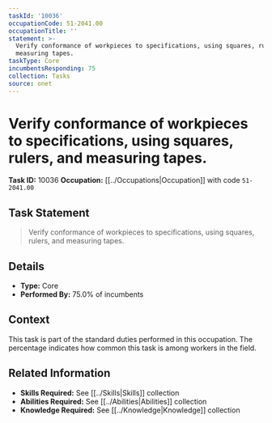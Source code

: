 ```yaml
---
taskId: '10036'
occupationCode: 51-2041.00
occupationTitle: ''
statement: >-
  Verify conformance of workpieces to specifications, using squares, rulers, and
  measuring tapes.
taskType: Core
incumbentsResponding: 75
collection: Tasks
source: onet
---
```

# Verify conformance of workpieces to specifications, using squares, rulers, and measuring tapes.

**Task ID:** 10036
**Occupation:** [[../Occupations|Occupation]] with code `51-2041.00`

## Task Statement

> Verify conformance of workpieces to specifications, using squares, rulers, and measuring tapes.

## Details

- **Type:** Core
- **Performed By:** 75.0% of incumbents

## Context

This task is part of the standard duties performed in this occupation. The percentage indicates how common this task is among workers in the field.

## Related Information

- **Skills Required:** See [[../Skills|Skills]] collection
- **Abilities Required:** See [[../Abilities|Abilities]] collection
- **Knowledge Required:** See [[../Knowledge|Knowledge]] collection
